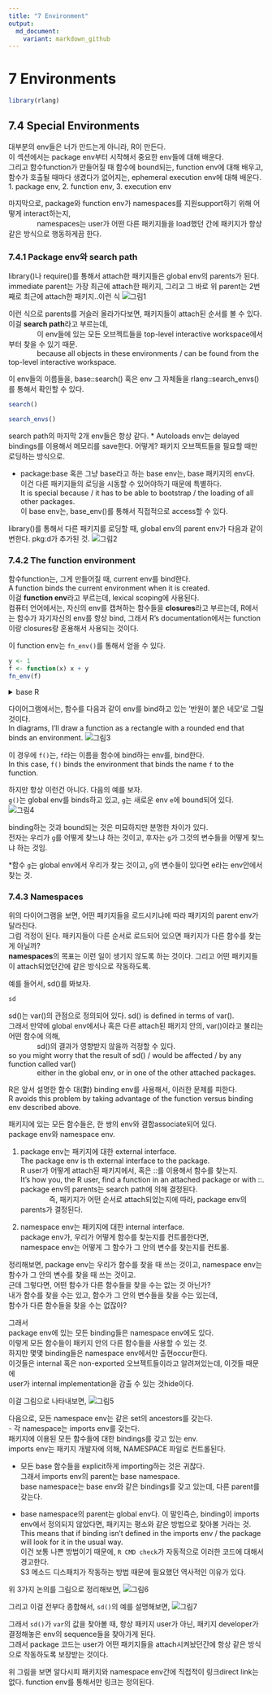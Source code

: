 ```yaml
---
title: "7 Environment"
output:
  md_document:
    variant: markdown_github
---
```

# 7 Environments
```r
library(rlang)
```

## 7.4 Special Environments

대부분의 env들은 너가 만드는게 아니라, R이 만든다. <br /> 
이 섹션에서는 package env부터 시작해서 중요한 env들에 대해 배운다. <br /> 
그리고 함수function가 만들어질 때 함수에 bound되는, function env에 대해 배우고, <br /> 
함수가 호출될 때마다 생겼다가 없어지는, ephemeral execution env에 대해 배운다. <br />
1. package env, 2. function env, 3. execution env

마지막으로, package와 function env가 namespaces를 지원support하기 위해 어떻게 interact하는지, <br />
&emsp;&emsp;&emsp;&emsp;namespaces는 user가 어떤 다른 패키지들을 load했던 간에 패키지가 항상 같은 방식으로 행동하게끔 한다.

### 7.4.1 Package env와 search path
library()나 require()를 통해서 attach한 패키지들은 global env의 parents가 된다.<br />
immediate parent는 가장 최근에 attach한 패키지, 그리고 그 바로 위 parent는 2번 째로 최근에 attach한 패키지..이런 식
![그림1](https://d33wubrfki0l68.cloudfront.net/038b2da4f5db1d2a8acaf4ee1e7d08d04ab36ebc/ac22a/diagrams/environments/search-path.png)

이런 식으로 parents를 거슬러 올라가다보면, 패키지들이 attach된 순서를 볼 수 있다. 이걸 **search path**라고 부르는데, <br />
&emsp;&emsp;&emsp;&emsp;이 env들에 있는 모든 오브젝트들을 top-level interactive workspace에서부터 찾을 수 있기 때문.<br />
&emsp;&emsp;&emsp;&emsp;because all objects in these environments / can be found from the top-level interactive workspace.

이 env들의 이름들을, base::search() 혹은 env 그 자체들을 rlang::search_envs()를 통해서 확인할 수 있다.
```r
search()
```

```r
search_envs()
```

search path의 마지막 2개 env들은 항상 같다.
* Autoloads env는 delayed bindings를 이용해서 메모리를 save한다. 어떻게? 패키지 오브젝트들을 필요할 때만 로딩하는 방식으로.

* package:base 혹은 그냥 base라고 하는 base env는, base 패키지의 env다. <br />
이건 다른 패키지들의 로딩을 시동할 수 있어야하기 때문에 특별하다. <br />
It is special because / it has to be able to bootstrap / the loading of all other packages. <br />
이 base env는, base_env()를 통해서 직접적으로 access할 수 있다.

library()를 통해서 다른 패키지를 로딩할 때, global env의 parent env가 다음과 같이 변한다. pkg:d가 추가된 것. 
![그림2](https://d33wubrfki0l68.cloudfront.net/7c87a5711e92f0269cead3e59fc1e1e45f3667e9/0290f/diagrams/environments/search-path-2.png)

### 7.4.2 The function environment
함수function는, 그게 만들어질 때, current env를 bind한다. <br />
A function binds the current environment when it is created. <br />
이걸 **function env**라고 부르는데, lexical scoping에 사용된다. <br />
컴퓨터 언어에서는, 자신의 env를 캡쳐하는 함수들을 **closures**라고 부르는데, R에서는 함수가 자기자신의 env를 항상 bind, 그래서 R's documentation에서는 function이랑 closures랑 혼용해서 사용되는 것이다.

이 function env는 `fn_env()`를 통해서 얻을 수 있다.
```r
y <- 1
f <- function(x) x + y
fn_env(f)
```

<details>
<summary>base R</summary>
함수 `f`의 env를 access하고 싶다면 environment(f)를 사용해라.
</details>

다이어그램에서는, 함수를 다음과 같이 env를 bind하고 있는 '반원이 붙은 네모'로 그릴 것이다. <br />
In diagrams, I'll draw a function as a rectangle with a rounded end that binds an environment.
![그림3](https://d33wubrfki0l68.cloudfront.net/cd8208b418ecbaf6ace1b6453b93fdf628173e01/68d59/diagrams/environments/binding.png)

이 경우에 `f()`는, `f`라는 이름을 함수에 bind하는 env를, bind한다. <br />
In this case, `f()` binds the environment that binds the name `f` to the function.

하지만 항상 이런건 아니다. 다음의 예를 보자. <br />
`g()`는 global env를 binds하고 있고, `g`는 새로운 env `e`에 bound되어 있다. <br />
![그림4](https://d33wubrfki0l68.cloudfront.net/cd32bb2bc59dcfa579b0415ebac271f24c6a85fd/cde86/diagrams/environments/binding-2.png)

binding하는 것과 bound되는 것은 미묘하지만 분명한 차이가 있다. <br />
전자는 우리가 `g`를 어떻게 찾느냐 하는 것이고, 후자는 `g`가 그것의 변수들을 어떻게 찾느냐 하는 것임.


*함수 `g`는 global env에서 우리가 찾는 것이고, `g`의 변수들이 있다면 e라는 env안에서 찾는 것.

### 7.4.3 Namespaces
위의 다이어그램을 보면, 어떤 패키지들을 로드시키냐에 따라 패키지의 parent env가 달라진다. <br />
그럼 걱정이 된다. 패키지들이 다른 순서로 로드되어 있으면 패키지가 다른 함수를 찾는게 아닐까? <br />
**namespaces**의 목표는 이런 일이 생기지 않도록 하는 것이다. 그리고 어떤 패키지들이 attach되었던간에 같은 방식으로 작동하도록.


예를 들어서, sd()를 봐보자.
```r
sd
```
sd()는 var()의 관점으로 정의되어 있다. sd() is defined in terms of var(). <br />
그래서 만약에 global env에서나 혹은 다른 attach된 패키지 안의, var()이라고 불리는 어떤 함수에 의해, <br />
&emsp;&emsp;&emsp;&emsp;sd()의 결과가 영향받지 않을까 걱정할 수 있다. <br />
so you might worry that the result of sd() / would be affected / by any function called var()  <br />
&emsp;&emsp;&emsp;&emsp;either in the global env, or in one of the other attached packages.

R은 앞서 설명한 함수 대(對) binding env를 사용해서, 이러한 문제를 피한다. <br />
R avoids this problem by taking advantage of the function versus binding env described above.

패키지에 있는 모든 함수들은, 한 쌍의 env와 결합associate되어 있다. <br />
package env와 namespace env.

1) package env는 패키지에 대한 external interface. <br />
The package env is th external interface to the package. <br />
R user가 어떻게 attach된 패키지에서, 혹은 ::를 이용해서 함수를 찾는지. <br />
It's how you, the R user, find a function in an attached package or with ::. <br />
package env의 parents는 search path에 의해 결정된다. <br />
&emsp;&emsp;&emsp;&emsp;즉, 패키지가 어떤 순서로 attach되었는지에 따라, package env의 parents가 결정된다.

2) namespace env는 패키지에 대한 internal interface. <br />
package env가, 우리가 어떻게 함수를 찾는지를 컨트롤한다면, <br />
namespace env는 어떻게 그 함수가 그 안의 변수를 찾는지를 컨트롤.

정리해보면, package env는 우리가 함수를 찾을 때 쓰는 것이고, namespace env는 함수가 그 안의 변수를 찾을 때 쓰는 것이고. <br />
근데 그렇다면, 어떤 함수가 다른 함수들을 찾을 수는 없는 것 아닌가? <br />
내가 함수를 찾을 수는 있고, 함수가 그 안의 변수들을 찾을 수는 있는데, <br />
함수가 다른 함수들을 찾을 수는 없잖아?

그래서 <br />
package env에 있는 모든 binding들은 namespace env에도 있다. <br />
이렇게 모든 함수들이 패키지 안의 다른 함수들을 사용할 수 있는 것. <br />
하지만 몇몇 binding들은 namespace env에서만 출현occur한다. <br />
이것들은 internal 혹은 non-exported 오브젝트들이라고 알려져있는데, 이것들 때문에 <br />
user가 internal implementation을 감출 수 있는 것hide이다.

이걸 그림으로 나타내보면, 
![그림5](https://d33wubrfki0l68.cloudfront.net/d4fc3ef4f21f2cb0cd065933cba3005cc4b0ea3c/4c4b3/diagrams/environments/namespace-bind.png)

다음으로, 모든 namespace env는 같은 set의 ancestors를 갖는다. <br />
- 각 namespace는 imports env를 갖는다. <br />
패키지에 이용된 모든 함수들에 대한 bindings를 갖고 있는 env. <br />
imports env는 패키지 개발자에 의해, NAMESPACE 파일로 컨트롤된다.

- 모든 base 함수들을 explicit하게 importing하는 것은 귀찮다. <br />
그래서 imports env의 parent는 base namespace. <br />
base namespace는 base env와 같은 bindings를 갖고 있는데, 다른 parent를 갖는다.

- base namespace의 parent는 global env다. 이 말인즉슨, binding이 imports env에서 정의되지 않았다면, 패키지는 평소와 같은 방법으로 찾아볼 거라는 것. <br />
This means that if binding isn't defined in the imports env / the package will look for it in the usual way. <br />
이건 보통 나쁜 방법이기 때문에, `R CMD check`가 자동적으로 이러한 코드에 대해서 경고한다. <br />
S3 메소드 디스패치가 작동하는 방법 때문에 필요했던 역사적인 이유가 있다.

위 3가지 논의를 그림으로 정리해보면,
![그림6](https://d33wubrfki0l68.cloudfront.net/3184a9827ac2c26c60f65680157241819f55e754/542c2/diagrams/environments/namespace-env.png)

그리고 이걸 전부다 종합해서, `sd()`의 예를 설명해보면, 
![그림7](https://d33wubrfki0l68.cloudfront.net/fbbfd3b49bdbd3ca1913043233d48454ec27f14e/ae75a/diagrams/environments/namespace.png)

그래서 `sd()`가 `var`의 값을 찾아볼 때, 항상 패키지 user가 아닌, 패키지 developer가 결정해놓은 env의 sequence들을 찾아가게 된다. <br />
그래서 package 코드는 user가 어떤 패키지들을 attach시켜놨던간에 항상 같은 방식으로 작동하도록 보장받는 것이다.

위 그림을 보면 알다시피 패키지와 namespace env간에 직접적이 링크direct link는 없다. function env를 통해서만 링크는 정의된다.























